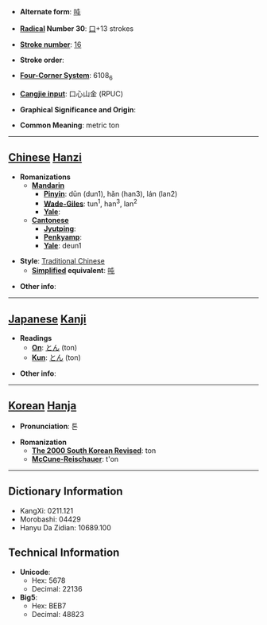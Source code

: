 * '''Alternate form''': [[吨]]

* '''[[Wiktionary:Chinese radical index| Radical]] Number 30''': [[Wiktionary:Chinese radical index 口|口]]+13 strokes

* '''[[Wiktionary:Chinese total strokes index|Stroke number]]''': [[Wiktionary:Chinese total strokes index 16|16]]

* '''Stroke order''': 

* '''[[Wiktionary:Chinese four corner index|Four-Corner System]]''': 6108<sub>6</sub>

* '''[[Wiktionary:Chinese Cangjie index|Cangjie input]]''': 口心山金 (RPUC)

* '''Graphical Significance and Origin''': 

* '''Common Meaning''': metric ton

----

== [[Chinese]] [[Hanzi]] ==

* '''Romanizations'''
** '''[[Mandarin]]'''
*** '''[[Pinyin]]''': dūn (dun1), hǎn (han3), lán (lan2)
*** '''[[Wade-Giles]]''': tun<sup>1</sup>, han<sup>3</sup>, lan<sup>2</sup>
*** '''[[Yale]]''': 
** '''[[Cantonese]]'''
*** '''[[Jyutping]]''':
*** '''[[Penkyamp]]''': 
*** '''[[Yale]]''': deun1

* '''Style''': [[Traditional Chinese]] 
** '''[[Simplified Chinese|Simplified]] equivalent''': [[吨]]

* '''Other info''': 

----

== [[Japanese]] [[Kanji]] ==

* '''Readings'''
** '''[[On]]''': [[とん]] (ton)
** '''[[Kun]]''': [[とん]] (ton)

* '''Other info''':  

----

== [[Korean]] [[Hanja]] ==

* '''Pronunciation''': 톤

* '''Romanization'''
** '''[[The 2000 South Korean Revised Romanization|The 2000 South Korean Revised]]''': ton
** '''[[McCune-Reischauer]]''': t'on

----

== Dictionary Information ==

* KangXi: 0211.121
* Morobashi: 04429
* Hanyu Da Zidian: 10689.100

== Technical Information ==

* '''Unicode''':
** Hex: 5678
** Decimal: 22136
* '''Big5''':
** Hex: BEB7
** Decimal: 48823